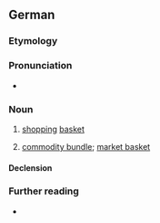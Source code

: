==German==

===Etymology===
{{affix|de|Ware|-n-|Korb}}

===Pronunciation===
* {{audio|de|De-Warenkorb.ogg|Audio}}

===Noun===
{{de-noun|m|Warenkorbs|gen2=Warenkorbes|Warenkörbe}}

# [[shopping]] [[basket]]
# {{lb|de|economics}} [[commodity bundle]]; [[market basket]]

====Declension====
{{de-decl-noun-m|(e)s|pl=Warenkörbe}}

===Further reading===
* {{R:Duden}}